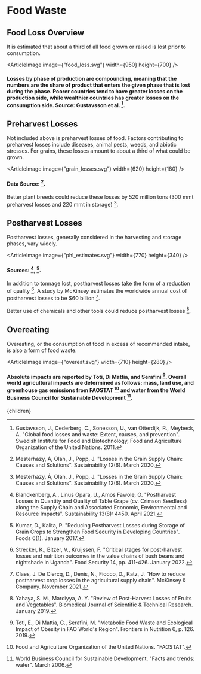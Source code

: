 


# Food Waste

## Food Loss Overview
It is estimated that about a third of all food grown or raised is lost prior to consumption.

<ArticleImage image={"food_loss.svg"} width={950} height={700} />
#### Losses by phase of production are compounding, meaning that the numbers are the share of product that enters the given phase that is lost during the phase. Poorer countries tend to have greater losses on the production side, while wealthier countries has greater losses on the consumption side. Source: Gustavsson et al. [^4].

<FoodOutletsShouldMakeNearExpiredFoodAvailableSolution />

## Preharvest Losses
Not included above is preharvest losses of food. Factors contributing to preharvest losses include diseases, animal pests, weeds, and abiotic stresses. For grains, these losses amount to about a third of what could be grown.

<ArticleImage image={"grain_losses.svg"} width={620} height={180} />
#### Data Source: [^6].

Better plant breeds could reduce these losses by 520 million tons (300 mmt preharvest losses and 220 mmt in storage) [^6].

<PlantBreedingSolution />

## Postharvest Losses
Postharvest losses, generally considered in the harvesting and storage phases, vary widely.

<ArticleImage image={"phl_estimates.svg"} width={770} height={340} />
#### Sources: [^1], [^5].

In addition to tonnage lost, postharvest losses take the form of a reduction of quality [^7]. A study by McKinsey estimates the worldwide annual cost of postharvest losses to be $60 billion [^2].

Better use of chemicals and other tools could reduce postharvest losses [^12].

<BetterStorageSilosSolution />

## Overeating
Overeating, or the consumption of food in excess of recommended intake, is also a form of food waste.

<ArticleImage image={"overeat.svg"} width={710} height={280} />
#### Absolute impacts are reported by Toti, Di Mattia, and Serafini [^9]. Overall world agricultural impacts are determined as follows: mass, land use, and greenhouse gas emissions from FAOSTAT [^3] and water from the World Business Council for Sustainable Development [^10].

<RestrictRestaurantMealSizeSolution />

[^1]: Blanckenberg, A., Linus Opara, U., Amos Fawole, O. "Postharvest Losses in Quantity and Quality of Table Grape (cv. Crimson Seedless) along the Supply Chain and Associated Economic, Environmental and Resource Impacts". Sustainability 13(8): 4450. April 2021.

[^2]: Claes, J. De Clercq, D., Denis, N., Fiocco, D., Katz, J. "How to reduce postharvest crop losses in the agricultural supply chain". McKinsey & Company. November 2021.

[^3]: Food and Agriculture Organization of the United Nations. "FAOSTAT".

[^4]: Gustavsson, J., Cederberg, C., Sonesson, U., van Otterdijk, R., Meybeck, A. "Global food losses and waste: Extent, causes, and prevention". Swedish Institute for Food and Biotechnology, Food and Agriculture Organization of the United Nations. 2011.

[^5]: Kumar, D., Kalita, P. "Reducing Postharvest Losses during Storage of Grain Crops to Strengthen Food Security in Developing Countries". Foods 6(1). January 2017.

[^6]: Mesterházy, Á, Oláh, J., Popp, J. "Losses in the Grain Supply Chain: Causes and Solutions". Sustainability 12(6). March 2020.

[^7]: Strecker, K., Bitzer, V., Kruijssen, F. "Critical stages for post-harvest losses and nutrition outcomes in the value chains of bush beans and nightshade in Uganda". Food Security 14, pp. 411-426. January 2022.

[^8]: Sugri, I., Abubakari, M., Owusu, R. K., Bidzakin, J. K. "Postharvest losses and mitigating technologies: evidence from Upper East Region of Ghana". Sustainable Futures 3: 100048. 2021.

[^9]: Toti, E., Di Mattia, C., Serafini, M. "Metabolic Food Waste and Ecological Impact of Obesity in FAO World's Region". Frontiers in Nutrition 6, p. 126. 2019.

[^10]: World Business Council for Sustainable Development. "Facts and trends: water". March 2006.

[^11]: World Food Programme. "Post-Harvest Loss Reduction". Accessed October 8, 2022.

[^12]: Yahaya, S. M., Mardiyya, A. Y. "Review of Post-Harvest Losses of Fruits and Vegetables". Biomedical Journal of Scientific & Technical Research. January 2019.

  <Article 
    focusAreaUrl={focusAreaUrl} 
    hierarchy={hierarchy} 
    site={site}
  >
    {children}
  </Article>
